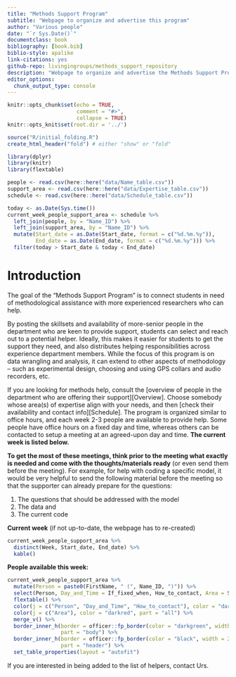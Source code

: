 ```yaml
---
title: "Methods Support Program"
subtitle: "Webpage to organize and advertise this program"
author: "Various people"
date: "`r Sys.Date()`"
documentclass: book
bibliography: [book.bib]
biblio-style: apalike
link-citations: yes
github-repo: livingingroups/methods_support_repository
description: "Webpage to organize and advertise the Methods Support Program at the EAS department/MPI-AB"
editor_options: 
  chunk_output_type: console
---
```


```r
knitr::opts_chunk$set(echo = TRUE,
                      comment = "#>",
                      collapse = TRUE)
knitr::opts_knit$set(root.dir = '../')
```

```r
source("R/initial_folding.R")
create_html_header("fold") # either "show" or "fold"
```

```r
library(dplyr)
library(knitr)
library(flextable)
```

```r
people <- read.csv(here::here("data/Name_table.csv"))
support_area <- read.csv(here::here("data/Expertise_table.csv"))
schedule <- read.csv(here::here("data/Schedule_table.csv"))

today <- as.Date(Sys.time())
current_week_people_support_area <- schedule %>% 
  left_join(people, by = "Name_ID") %>% 
  left_join(support_area, by = "Name_ID") %>% 
  mutate(Start_date = as.Date(Start_date, format = c("%d.%m.%y")),
         End_date = as.Date(End_date, format = c("%d.%m.%y"))) %>% 
  filter(today > Start_date & today < End_date)
```

# Introduction

The goal of the “Methods Support Program” is to connect students in need of methodological assistance with more experienced researchers who can help. 

By posting the skillsets and availability of more-senior people in the department who are keen to provide support, students can select and reach out to a potential helper. Ideally, this makes it easier for students to get the support they need, and also distributes helping responsibilities across experience department members. While the focus of this program is on data wrangling and analysis, it can extend to other aspects of methodology – such as experimental design, choosing and using GPS collars and audio recorders, etc.

If you are looking for methods help, consult the [overview of people in the department who are offering their support][Overview]. Choose somebody whose area(s) of expertise align with your needs, and then [check their availability and contact info][Schedule]. The program is organized similar to office hours, and each week 2-3 people are available to provide help. Some people have office hours on a fixed day and time, whereas others can be contacted to setup a meeting at an agreed-upon day and time. **The current week is listed below.**

**To get the most of these meetings, think prior to the meeting what exactly is needed and come with the thoughts/materials ready** (or even send them before the meeting). For example, for help with coding a specific model, it would be very helpful to send the following material before the meeting so that the supporter can already prepare for the questions:

(1) The questions that should be addressed with the model
(2) The data and
(3) The current code

**Current week** (if not up-to-date, the webpage has to re-created)  

```r
current_week_people_support_area %>% 
  distinct(Week, Start_date, End_date) %>% 
  kable()
```

**People available this week:**  

```r
current_week_people_support_area %>% 
  mutate(Person = paste0(FirstName, " (", Name_ID, ")")) %>% 
  select(Person, Day_and_Time = If_fixed_when, How_to_contact, Area = Support_areas) %>% 
  flextable() %>% 
  color(j = c("Person", "Day_and_Time", "How_to_contact"), color = "darkgreen", part = "all") %>%
  color(j = c("Area"), color = "darkred", part = "all") %>%
  merge_v() %>% 
  border_inner_h(border = officer::fp_border(color = "darkgreen", width = 1),
                 part = "body") %>%
  border_inner_h(border = officer::fp_border(color = "black", width = 2),
                 part = "header") %>%
  set_table_properties(layout = "autofit")
```
 
 




If you are interested in being added to the list of helpers, contact Urs.

